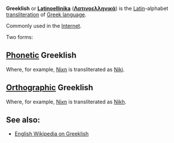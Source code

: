 '''Greeklish''' or '''[[Latinoellinika]]''' ('''[[Λατινοελληνικά]]''') is the [[Latin]]-alphabet [[transliteration]] of [[Greek language]].

Commonly used in the [[Internet]].

Two forms:

==[[Phonetic]] Greeklish==
Where, for example, [[Νίκη]] is transliterated as [[Niki]].

==[[Orthographic]] Greeklish==
Where, for example, [[Νίκη]] is transliterated as [[Nikh]].

==See also:==
* [[en:Greeklish|English Wikipedia on Greeklish]]